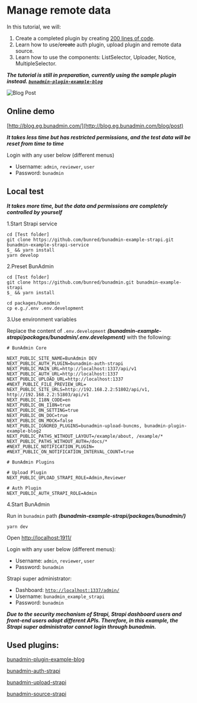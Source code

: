 # Manage remote data

In this tutorial, we will:

1. Create a completed plugin by creating [200 lines of code](https://github.com/bunred/bunadmin/tree/master/plugins/bunadmin-plugin-example-blog/post).
2. Learn how to use/~~create~~ auth plugin, upload plugin and remote data source.
3. Learn how to use the components: ListSelector, Uploader, Notice, MultipleSelector.

**_The tutorial is still in preparation, currently using the sample plugin instead. [`bunadmin-plugin-example-blog`](https://github.com/bunred/bunadmin/tree/master/plugins/bunadmin-plugin-example-blog)_**

![Blog Post](https://gblobscdn.gitbook.com/assets%2F-M1ZbjnBaWO_NJOdj8_A%2F-MHlKrSo5A7uYDJDV45k%2F-MHlKxF4-lohTzN3gsiA%2Fblog-post-strapi.png)

## Online demo

[http://blog.eg.bunadmin.com/](http://blog.eg.bunadmin.com/blog/post)

**_It takes less time but has restricted permissions, and the test data will be reset from time to time_**

Login with any user below (different menus)

- Username: `admin`, `reviewer`, `user`
- Password: `bunadmin`

## Local test

**_It takes more time, but the data and permissions are completely controlled by yourself_**

1.Start Strapi service

```shell
cd [Test folder]
git clone https://github.com/bunred/bunadmin-example-strapi.git bunadmin-example-strapi-service
$_ && yarn install
yarn develop
```

2.Preset BunAdmin

```shell
cd [Test folder]
git clone https://github.com/bunred/bunadmin.git bunadmin-example-strapi
$_ && yarn install

cd packages/bunadmin
cp e.g./.env .env.development
```

3.Use environment variables

Replace the content of `.env.development` **_(bunadmin-example-strapi/packages/bunadmin/.env.development)_** with the following:

```shell
# BunAdmin Core

NEXT_PUBLIC_SITE_NAME=BunAdmin DEV
NEXT_PUBLIC_AUTH_PLUGIN=bunadmin-auth-strapi
NEXT_PUBLIC_MAIN_URL=http://localhost:1337/api/v1
NEXT_PUBLIC_AUTH_URL=http://localhost:1337
NEXT_PUBLIC_UPLOAD_URL=http://localhost:1337
#NEXT_PUBLIC_FILE_PREVIEW_URL=
NEXT_PUBLIC_SITE_URLS=http://192.168.2.2:51802/api/v1, http://192.168.2.2:51803/api/v1
NEXT_PUBLIC_I18N_CODE=en
NEXT_PUBLIC_ON_I18N=true
NEXT_PUBLIC_ON_SETTING=true
NEXT_PUBLIC_ON_DOC=true
NEXT_PUBLIC_ON_MOCK=false
NEXT_PUBLIC_IGNORED_PLUGINS=bunadmin-upload-buncms, bunadmin-plugin-example-blog2
NEXT_PUBLIC_PATHS_WITHOUT_LAYOUT=/example/about, /example/*
NEXT_PUBLIC_PATHS_WITHOUT_AUTH=/docs/*
#NEXT_PUBLIC_NOTIFICATION_PLUGIN=
#NEXT_PUBLIC_ON_NOTIFICATION_INTERVAL_COUNT=true

# BunAdmin Plugins

# Upload Plugin
NEXT_PUBLIC_UPLOAD_STRAPI_ROLE=Admin,Reviewer

# Auth Plugin
NEXT_PUBLIC_AUTH_STRAPI_ROLE=Admin

```

4.Start BunAdmin

Run in `bunadmin` path **_(bunadmin-example-strapi/packages/bunadmin/)_**

```shell script
yarn dev
```

Open [http://localhost:1911/](http://localhost:1911/)

Login with any user below (different menus):

- Username: `admin`, `reviewer`, `user`
- Password: `bunadmin`

Strapi super administrator:

- Dashboard: [`http://localhost:1337/admin/`](http://localhost:1337/admin/)
- Username: `bunadmin_example_strapi`
- Password: `bunadmin`

**_Due to the security mechanism of Strapi, Strapi dashboard users and front-end users adopt different APIs. Therefore, in this example, the Strapi super administrator cannot login through bunadmin._**

## Used plugins:

[bunadmin-plugin-example-blog](https://github.com/bunred/bunadmin/tree/master/plugins/bunadmin-plugin-example-blog)

[bunadmin-auth-strapi](https://github.com/bunred/bunadmin/tree/master/plugins/bunadmin-auth-strapi)

[bunadmin-upload-strapi](https://github.com/bunred/bunadmin/tree/master/plugins/bunadmin-upload-strapi)

[bunadmin-source-strapi](https://github.com/bunred/bunadmin/tree/master/packages/bunadmin-source-strapi)
